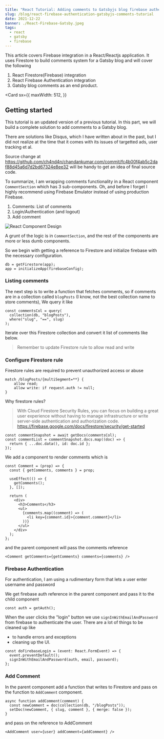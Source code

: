 ```yaml
---
title: "React Tutorial: Adding comments to Gatsbyjs blog firebase authentication"
slug: /blog/react-firebase-authentication-gatsbyjs-comments-tutorial
date: 2021-12-22
banner: ./React-Firebase-Gatsby.jpeg
tags:
  - react
  - gatsby
  - firebase
---
```



This article covers Firebase integration in a React/Reactjs application. It uses
Firestore to build comments system for a Gatsby blog and will cover
the following

1. React Firestore(Firebase) integration
2. React Firebase Authentication integration
3. Gatsby blog comments as an end product.

<Card
  sx={{
    maxWidth: 512,
  }}
></Card>

## Getting started

This tutorial is an updated version of a previous tutorial.
In this part, we will build a complete solution to add comments
to a Gatsby blog.

There are solutions like Disqus, which I have written about in the past,
but I did not realize at the time that it comes with its issues of
targetted ads, user tracking et al.

Source change at https://github.com/ch4nd4n/chandankumar.com/commit/fc4b00f4ab5c2daf88d45a6d7d2bd67324e8ee32
will be handy to get an idea of final source code.

To summarize, I am wrapping comments functionality in a React component
`CommentSection` which has 3 sub-components. Oh, and before I forget
I highly recommend using Firebase Emulator instead of using
production Firebase.

1. Comments: List of comments
2. Login/Authentication (and logout)
3. Add comment

![React Component Design](./gatsby-firebase-auth.png)

A grunt of the logic is in `CommentSection`, and the rest of the
components are more or less dumb components.

So we begin with getting a reference to Firestore and initialize firebase with the necessary configuration.

```tsx
db = getFirestore(app);
app = initializeApp(firebaseConfig);
```

### Listing comments

The next step is to write a function that fetches comments, so
if comments are in a collection called `blogPosts` (I know, not
the best collection name to store comments), We query it like

```tsx
const commentsCol = query(
  collection(db, "blogPosts"),
  where("slug", "==", slug)
);
```

Iterate over this Firestore collection and convert it list of comments like below.

> Remember to update Firestore rule to allow read and write

### Configure Firestore rule

Firestore rules are required to prevent unauthorized access or abuse

```
match /blogPosts/{multiSegment=**} {
    allow read;
    allow write: if request.auth != null;
}
```

Why firestore rules?

> With Cloud Firestore Security Rules, you can focus on building
> a great user experience without having to manage infrastructure
> or write server-side authentication and authorization code.
> https://firebase.google.com/docs/firestore/security/get-started

```tsx
const commentSnapshot = await getDocs(commentsCol);
const commentList = commentSnapshot.docs.map((doc) => {
  return { ...doc.data(), id: doc.id };
});
```

We add a component to render comments which is

```tsx
const Comment = (prop) => {
  const { getComments, comments } = prop;

  useEffect(() => {
    getComments();
  }, []);

  return (
    <div>
      <h3>Comments</h3>
      <ul>
        {comments.map((comment) => (
          <li key={comment.id}>{comment.comment}</li>
        ))}
      </ul>
    </div>
  );
};
```

and the parent component will pass the comments reference

```tsx
<Comment getComments={getComments} comments={comments} />
```

### Firebase Authentication

For authentication, I am using a rudimentary form that lets a user enter
username and password

We get firebase auth reference in the parent component and pass it to
the child component

```tsx:title=comment-section.tsx
const auth = getAuth();
```

When the user clicks the "login" button we use `signInWithEmailAndPassword` from firebase
to authenticate the user. There are a lot of things to be cleaned up like

- to handle errors and exceptions
- cleaning up the UI.

```tsx:title=login.tsx
const doFirebaseLogin = (event: React.FormEvent) => {
  event.preventDefault();
  signInWithEmailAndPassword(auth, email, password);
};
```

### Add Comment

In the parent component add a function that writes to Firestore and
pass on the function to `AddComment` component.

```tsx:title=comment-section.tsx
async function addComment(comment) {
  const newComment = doc(collection(db, "/blogPosts"));
  setDoc(newComment, { slug, comment }, { merge: false });
}
```

and pass on the reference to AddComment

```tsx:title=comment-section.tsx
<AddComment user={user} addComment={addComment} />
```
